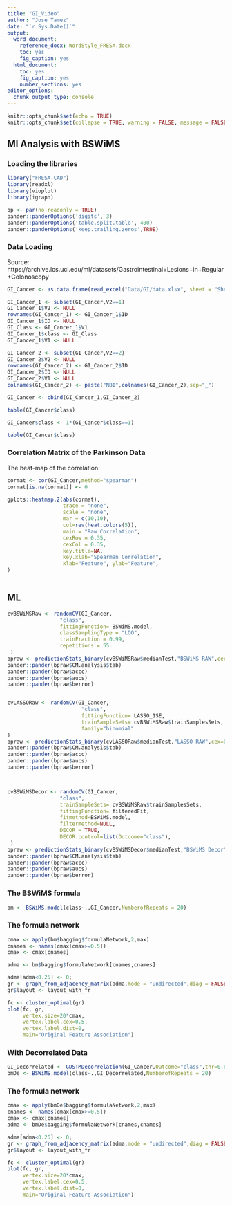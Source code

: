 ```yaml
---
title: "GI_Video"
author: "Jose Tamez"
date: "`r Sys.Date()`"
output: 
  word_document: 
    reference_docx: WordStyle_FRESA.docx
    toc: yes
    fig_caption: yes
  html_document: 
    toc: yes
    fig_caption: yes
    number_sections: yes
editor_options:
  chunk_output_type: console
---
```


```r
knitr::opts_chunk$set(echo = TRUE)
knitr::opts_chunk$set(collapse = TRUE, warning = FALSE, message = FALSE,comment = "#>")
```


## MI Analysis with BSWiMS

### Loading the libraries

```r
library("FRESA.CAD")
library(readxl)
library(vioplot)
library(igraph)

op <- par(no.readonly = TRUE)
pander::panderOptions('digits', 3)
pander::panderOptions('table.split.table', 400)
pander::panderOptions('keep.trailing.zeros',TRUE)

```

### Data Loading

Source:
https://archive.ics.uci.edu/ml/datasets/Gastrointestinal+Lesions+in+Regular+Colonoscopy



```r


GI_Cancer <- as.data.frame(read_excel("Data/GI/data.xlsx", sheet = "Sheet1"))

GI_Cancer_1 <- subset(GI_Cancer,V2==1)
GI_Cancer_1$V2 <- NULL
rownames(GI_Cancer_1) <- GI_Cancer_1$ID
GI_Cancer_1$ID <- NULL
GI_Class <- GI_Cancer_1$V1
GI_Cancer_1$class <- GI_Class
GI_Cancer_1$V1 <- NULL

GI_Cancer_2 <- subset(GI_Cancer,V2==2)
GI_Cancer_2$V2 <- NULL
rownames(GI_Cancer_2) <- GI_Cancer_2$ID
GI_Cancer_2$ID <- NULL
GI_Cancer_2$V1 <- NULL
colnames(GI_Cancer_2) <- paste("NBI",colnames(GI_Cancer_2),sep="_")

GI_Cancer <- cbind(GI_Cancer_1,GI_Cancer_2)

table(GI_Cancer$class)

GI_Cancer$class <- 1*(GI_Cancer$class==1)

table(GI_Cancer$class)


```

### Correlation Matrix of the Parkinson Data

The heat-map of the correlation:

```r
cormat <- cor(GI_Cancer,method="spearman")
cormat[is.na(cormat)] <- 0

gplots::heatmap.2(abs(cormat),
                  trace = "none",
                  scale = "none",
                  mar = c(10,10),
                  col=rev(heat.colors(5)),
                  main = "Raw Correlation",
                  cexRow = 0.35,
                  cexCol = 0.35,
                  key.title=NA,
                  key.xlab="Spearman Correlation",
                  xlab="Feature", ylab="Feature",
)



```

## ML

```r

cvBSWiMSRaw <- randomCV(GI_Cancer,
                 "class",
                 fittingFunction= BSWiMS.model,
                 classSamplingType = "LOO",
                 trainFraction = 0.99,
                 repetitions = 55
 )
bpraw <- predictionStats_binary(cvBSWiMSRaw$medianTest,"BSWiMS RAW",cex=0.90)
pander::pander(bpraw$CM.analysis$tab)
pander::pander(bpraw$accc)
pander::pander(bpraw$aucs)
pander::pander(bpraw$berror)


cvLASSORaw <- randomCV(GI_Cancer,
                        "class",
                        fittingFunction= LASSO_1SE,
                        trainSampleSets= cvBSWiMSRaw$trainSamplesSets,
                        family="binomial"
)
bpraw <- predictionStats_binary(cvLASSORaw$medianTest,"LASSO RAW",cex=0.90)
pander::pander(bpraw$CM.analysis$tab)
pander::pander(bpraw$accc)
pander::pander(bpraw$aucs)
pander::pander(bpraw$berror)



cvBSWiMSDecor <- randomCV(GI_Cancer,
                 "class",
                 trainSampleSets= cvBSWiMSRaw$trainSamplesSets,
                 fittingFunction= filteredFit,
                 fitmethod=BSWiMS.model,
                 filtermethod=NULL,
                 DECOR = TRUE,
                 DECOR.control=list(Outcome="class"),
 )
bpraw <- predictionStats_binary(cvBSWiMSDecor$medianTest,"BSWiMS Decor",cex=0.90)
pander::pander(bpraw$CM.analysis$tab)
pander::pander(bpraw$accc)
pander::pander(bpraw$aucs)
pander::pander(bpraw$berror)


```
### The BSWiMS formula

```r
bm <- BSWiMS.model(class~.,GI_Cancer,NumberofRepeats = 20)

```

### The formula network

```r
cmax <- apply(bm$bagging$formulaNetwork,2,max)
cnames <- names(cmax[cmax>=0.5])
cmax <- cmax[cnames]

adma <- bm$bagging$formulaNetwork[cnames,cnames]

adma[adma<0.25] <- 0;
gr <- graph_from_adjacency_matrix(adma,mode = "undirected",diag = FALSE,weighted=TRUE)
gr$layout <- layout_with_fr

fc <- cluster_optimal(gr)
plot(fc, gr,
     vertex.size=20*cmax,
     vertex.label.cex=0.5,
     vertex.label.dist=0,
     main="Original Feature Association")

```

### With Decorrelated Data

```r

GI_Decorrelated <- GDSTMDecorrelation(GI_Cancer,Outcome="class",thr=0.8,verbose = TRUE)
bmDe <- BSWiMS.model(class~.,GI_Decorrelated,NumberofRepeats = 20)

```


### The formula network

```r
cmax <- apply(bmDe$bagging$formulaNetwork,2,max)
cnames <- names(cmax[cmax>=0.5])
cmax <- cmax[cnames]
adma <- bmDe$bagging$formulaNetwork[cnames,cnames]

adma[adma<0.25] <- 0;
gr <- graph_from_adjacency_matrix(adma,mode = "undirected",diag = FALSE,weighted=TRUE)
gr$layout <- layout_with_fr

fc <- cluster_optimal(gr)
plot(fc, gr,
     vertex.size=20*cmax,
     vertex.label.cex=0.5,
     vertex.label.dist=0,
     main="Original Feature Association")

```
